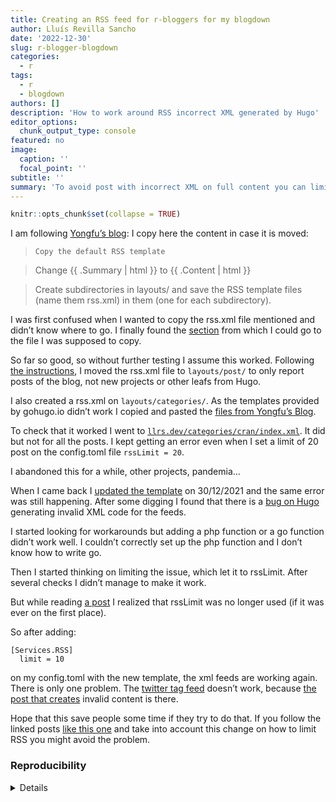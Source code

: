 ```yaml
---
title: Creating an RSS feed for r-bloggers for my blogdown
author: Lluís Revilla Sancho
date: '2022-12-30'
slug: r-blogger-blogdown
categories:
  - r
tags:
  - r
  - blogdown
authors: []
description: 'How to work around RSS incorrect XML generated by Hugo'
editor_options:
  chunk_output_type: console
featured: no
image:
  caption: ''
  focal_point: ''
subtitle: ''
summary: 'To avoid post with incorrect XML on full content you can limit the post served on the pages.'
---
```


```r
knitr::opts_chunk$set(collapse = TRUE)
```

I am following [Yongfu's blog](https://yongfu.name/2018/12/13/hugo_rss.html):
I copy here the content in case it is moved:

>     Copy the default RSS template

>    Change <description>{{ .Summary | html }}</description> to <description>{{ .Content | html }}</description>

>    Create subdirectories in layouts/ and save the RSS template files (name them rss.xml) in them (one for each subdirectory).

I was first confused when I wanted to copy the rss.xml file mentioned and didn't know where to go.
I finally found the [section](https://gohugo.io/templates/rss/#the-embedded-rssxml) from which I could go to the file I was supposed to copy. 

So far so good, so without further testing I assume this worked. 
Following [the instructions](https://gohugo.io/templates/rss/), I moved the rss.xml file to `layouts/post/` to only report posts of the blog, not new projects or other leafs from Hugo.

I also created a rss.xml on `layouts/categories/`. 
As the templates provided by gohugo.io didn't work I copied and pasted the [files from Yongfu's Blog](https://github.com/liao961120/Hugo-RSS/tree/master/layouts).

To check that it worked I went to [`llrs.dev/categories/cran/index.xml`](https://llrs.dev/categories/cran/index.xml). 
It did but not for all the posts. I kept getting an error even when I set a limit of 20 post on the config.toml file `rssLimit = 20`. 

I abandoned this for a while, other projects, pandemia...

When I came back I [updated the template](https://gohugo.io/templates/rss/#the-embedded-rss-xml "Hugo documentation about RSS") on 30/12/2021 and the same error was still happening. 
After some digging I found that there is a [bug on Hugo](https://github.com/gohugoio/hugo/issues/1740) generating invalid XML code for the feeds. 

I started looking for workarounds but adding a php function or a go function didn't work well. I couldn't correctly set up the php function and I don't know how to write go.

Then I started thinking on limiting the issue, which let it to rssLimit. After several checks I didn't manage to make it work. 

But while reading [a post](https://www.gavinwray.com/2018/05/10/hugo-rss-feed/) I realized that rssLimit was no longer used (if it was ever on the first place).

So after adding:

```
[Services.RSS]
  limit = 10
```

on my config.toml with the new template, the xml feeds are working again.
There is only one problem. The [twitter tag feed](https://llrs.dev/tags/twitter/index.xml) doesn't work, because [the post that creates](https://llrs.dev/post/2019/08/13/twitter-bot/) invalid content is there.

Hope that this save people some time if they try to do that. If you follow the linked posts [like this one](https://coolbutuseless.bitbucket.io/2018/02/07/blogdown-rss-feed-of-full-articles/) and take into account this change on how to limit RSS you might avoid the problem.



### Reproducibility

<details>
```r
## Reproducibility info
options(width = 120)
sessioninfo::session_info()
```
</details>
